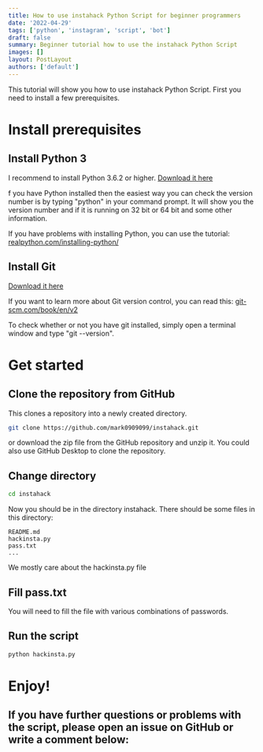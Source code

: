 ```yaml
---
title: How to use instahack Python Script for beginner programmers
date: '2022-04-29'
tags: ['python', 'instagram', 'script', 'bot']
draft: false
summary: Beginner tutorial how to use the instahack Python Script
images: []
layout: PostLayout
authors: ['default']
---
```


This tutorial will show you how to use instahack Python Script. First you need to install a few prerequisites.

# Install prerequisites

## Install Python 3

I recommend to install Python 3.6.2 or higher.
[Download it here](https://www.python.org/downloads/)

f you have Python installed then the easiest way you can check the version number is by typing "python" in your command prompt. It will show you the version number and if it is running on 32 bit or 64 bit and some other information.

If you have problems with installing Python, you can use the tutorial:
[realpython.com/installing-python/](https://realpython.com/installing-python/)

## Install Git

[Download it here](https://git-scm.com/downloads)

If you want to learn more about Git version control, you can read this:
[git-scm.com/book/en/v2](https://git-scm.com/book/en/v2)

To check whether or not you have git installed, simply open a terminal window and type "git --version".

# Get started

## Clone the repository from GitHub

This clones a repository into a newly created directory.

```bash
git clone https://github.com/mark0909099/instahack.git
```

or download the zip file from the GitHub repository and unzip it.
You could also use GitHub Desktop to clone the repository.

## Change directory

```bash
cd instahack
```

Now you should be in the directory instahack.
There should be some files in this directory:

```
README.md
hackinsta.py
pass.txt
...
```

We mostly care about the hackinsta.py file

## Fill pass.txt

You will need to fill the file with various combinations of passwords.

## Run the script

```bash
python hackinsta.py
```

# Enjoy!

## If you have further questions or problems with the script, please open an issue on GitHub or write a comment below:
